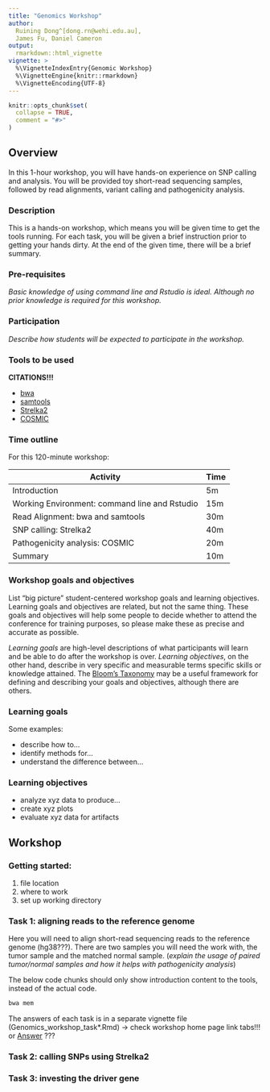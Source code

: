 ```yaml
---
title: "Genomics Workshop"
author: 
  Ruining Dong^[dong.rn@wehi.edu.au], 
  James Fu, Daniel Cameron
output: 
  rmarkdown::html_vignette
vignette: >
  %\VignetteIndexEntry{Genomic Workshop}
  %\VignetteEngine{knitr::rmarkdown}
  %\VignetteEncoding{UTF-8}
---
```



```r
knitr::opts_chunk$set(
  collapse = TRUE,
  comment = "#>"
)
```


## Overview
In this 1-hour workshop, you will have hands-on experience on SNP calling and 
analysis. You will be provided toy short-read sequencing samples, followed by 
read alignments, variant calling and pathogenicity analysis.

### Description

This is a hands-on workshop, which means you will be given time to get the tools running. For each task, you will be given a brief instruction prior to getting your hands dirty. At the end of the given time, there will be a brief summary.

### Pre-requisites

*Basic knowledge of using command line and Rstudio is ideal. Although no prior knowledge is required for this workshop. *

### Participation

*Describe how students will be expected to participate in the workshop.*

### Tools to be used
**CITATIONS!!!**

* [bwa](http://bio-bwa.sourceforge.net/bwa.shtml)
* [samtools](http://www.htslib.org/doc/samtools.html)
* [Strelka2](https://github.com/Illumina/strelka)
* [COSMIC](https://cancer.sanger.ac.uk/cosmic)

### Time outline

For this 120-minute workshop:

| Activity                                               | Time |
|--------------------------------------------------------|------|
| Introduction                                           |  5m  |
| Working Environment: command line and Rstudio          | 15m  |
| Read Alignment: bwa and samtools                       | 30m  |
| SNP calling: Strelka2                                  | 40m  |
| Pathogenicity analysis: COSMIC                         | 20m  |
| Summary                                                | 10m  |

### Workshop goals and objectives

List "big picture" student-centered workshop goals and learning
objectives. Learning goals and objectives are related, but not the
same thing. These goals and objectives will help some people to decide
whether to attend the conference for training purposes, so please make
these as precise and accurate as possible.

*Learning goals* are high-level descriptions of what
participants will learn and be able to do after the workshop is
over. *Learning objectives*, on the other hand, describe in very
specific and measurable terms specific skills or knowledge
attained. The [Bloom's Taxonomy](#bloom) may be a useful framework
for defining and describing your goals and objectives, although there
are others.

### Learning goals

Some examples:

* describe how to...
* identify methods for...
* understand the difference between...

### Learning objectives

* analyze xyz data to produce...
* create xyz plots
* evaluate xyz data for artifacts

## Workshop
### Getting started:
1. file location
2. where to work
3. set up working directory

### Task 1: aligning reads to the reference genome

Here you will need to align short-read sequencing reads to the reference genome (hg38???). There are two samples you will need the work with, the tumor sample and the matched normal sample. (*explain the usage of paired tumor/normal samples and how it helps with pathogenicity analysis*)

The below code chunks should only show introduction content to the tools, instead of the actual code.
```bash
bwa mem
```

The answers of each task is in a separate vignette file (Genomics_workshop_task*.Rmd) -> check workshop home page link tabs!!!
or 
[Answer](/path/to/pdf) ???

### Task 2: calling SNPs using Strelka2

### Task 3: investing the driver gene



